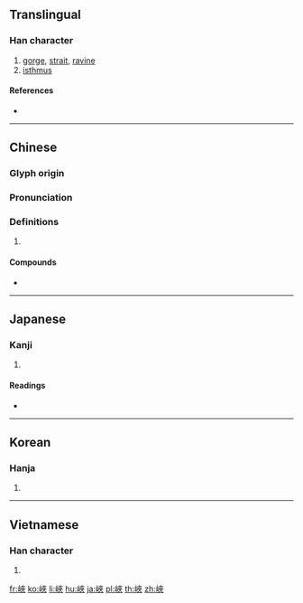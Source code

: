 {{character info/new}}
{{also|峡}}
==Translingual==

===Han character===
{{Han char|rn=46|rad=山|as=07|sn=10|four=24738|canj=UKOO|ids=⿰山夾}}

# [[gorge]], [[strait]], [[ravine]]
# [[isthmus]]

====References====
* {{Han ref|kx=0312.180|dkj=08122|dj=0612.230|hdz=10773.050|uh=5CFD|ud=23805|bh=AE6C|bd=44652}}

----

==Chinese==
{{zh-forms|s=峡}}

===Glyph origin===
{{Han etym}}

===Pronunciation===
{{zh-pron
|m=xiá
|c=haap6,hap6
|h=pfs=
|md=
|mn=qz:ha̍p/xm,zz:hia̍p/kiap/zz:e̍h
|mn_note=ha̍p/hia̍p - literary; kiap/e̍h - vernacular
|w=
|mc=y
|oc=y
|cat=
}}

===Definitions===
{{zh-hanzi}}

# {{rfdef|lang=zh}}

====Compounds====
* {{zh-l|峽谷}}

----

==Japanese==

===Kanji===
{{ja-kanji|grade=|rs=山07}}

# {{defn|lang=ja|sort=山07}}

====Readings====
* {{ja-readings|on=[[きょう]] (kyō), [[こう]] (kō)|kun=[[はざま]] (hazama)}}

----

==Korean==

===Hanja===
{{ko-hanja|hangeul=[[협]]|rv=hyeop|mr=hyŏp}}

# {{defn|lang=ko|sort=山07}}

----

==Vietnamese==

===Han character===
{{vi-hantu|[[hạp]], [[giáp]], [[hiệp]], [[kẽm]]|rs=山07}}

# {{defn|lang=vi|sort=山07}}

[[fr:峽]]
[[ko:峽]]
[[li:峽]]
[[hu:峽]]
[[ja:峽]]
[[pl:峽]]
[[th:峽]]
[[zh:峽]]
